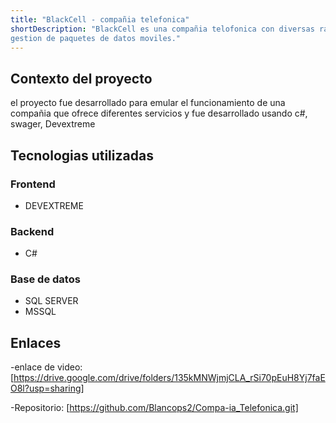 ```yaml
---
title: "BlackCell - compañia telefonica"
shortDescription: "BlackCell es una compañia telofonica con diversas ramas de servicios, venta de celulares, proveedor de internet,
gestion de paquetes de datos moviles."
---
```


## Contexto del proyecto

el proyecto fue desarrollado para emular el funcionamiento de una compañia que ofrece diferentes servicios y fue desarrollado usando c#, swager, Devextreme

## Tecnologias utilizadas

### Frontend

- DEVEXTREME

### Backend

- C#

### Base de datos

- SQL SERVER
- MSSQL

## Enlaces
-enlace de video:
[https://drive.google.com/drive/folders/135kMNWjmjCLA_rSi70pEuH8Yj7faEO8l?usp=sharing]

-Repositorio:
[https://github.com/Blancops2/Compa-ia_Telefonica.git]


```